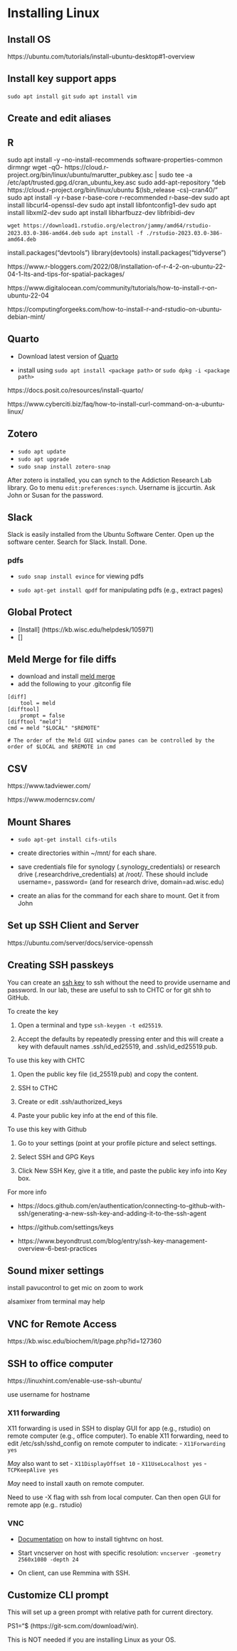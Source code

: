 # Installing Linux

## Install OS
https://ubuntu.com/tutorials/install-ubuntu-desktop#1-overview

## Install key support apps

`sudo apt install git`
`sudo apt install vim`

## Create and edit aliases




## R

sudo apt install -y --no-install-recommends software-properties-common dirmngr
wget -qO- https://cloud.r-project.org/bin/linux/ubuntu/marutter_pubkey.asc | sudo tee -a /etc/apt/trusted.gpg.d/cran_ubuntu_key.asc
sudo add-apt-repository "deb https://cloud.r-project.org/bin/linux/ubuntu $(lsb_release -cs)-cran40/"
sudo apt install -y r-base r-base-core r-recommended r-base-dev
sudo apt install libcurl4-openssl-dev
sudo apt install libfontconfig1-dev
sudo apt install libxml2-dev
sudo apt install libharfbuzz-dev libfribidi-dev


`wget https://download1.rstudio.org/electron/jammy/amd64/rstudio-2023.03.0-386-amd64.deb`
`sudo apt install -f ./rstudio-2023.03.0-386-amd64.deb`

install.packages("devtools")
library(devtools)
install.packages("tidyverse")

https://www.r-bloggers.com/2022/08/installation-of-r-4-2-on-ubuntu-22-04-1-lts-and-tips-for-spatial-packages/

https://www.digitalocean.com/community/tutorials/how-to-install-r-on-ubuntu-22-04

https://computingforgeeks.com/how-to-install-r-and-rstudio-on-ubuntu-debian-mint/


## Quarto

- Download latest version of [Quarto](https://quarto.org/docs/get-started/)

- install using `sudo apt install <package path>` or `sudo dpkg -i <package path>`

https://docs.posit.co/resources/install-quarto/

https://www.cyberciti.biz/faq/how-to-install-curl-command-on-a-ubuntu-linux/


## Zotero

- `sudo apt update`
- `sudo apt upgrade`
- `sudo snap install zotero-snap`

After zotero is installed, you can synch to the Addiction Research Lab library.   Go to menu `edit:preferences:synch`.  Username is jjccurtin.  Ask John or Susan for the password.

## Slack

Slack is easily installed from the Ubuntu Software Center.  Open up the software center.  Search for Slack.  Install.  Done.

### pdfs

- `sudo snap install evince` for viewing pdfs

- `sudo apt-get install qpdf` for manipulating pdfs (e.g., extract pages)

## Global Protect

- [Install] (https://kb.wisc.edu/helpdesk/105971)
- []

## Meld Merge for file diffs

- download and install [meld merge](https://meldmerge.org/)
- add the following to your .gitconfig file

```
[diff]
    tool = meld
[difftool]
    prompt = false
[difftool "meld"]
cmd = meld "$LOCAL" "$REMOTE"

# The order of the Meld GUI window panes can be controlled by the order of $LOCAL and $REMOTE in cmd
```

## CSV

https://www.tadviewer.com/

https://www.moderncsv.com/

## Mount Shares

- `sudo apt-get install cifs-utils`

- create directories within ~/mnt/ for each share.   

- save credentials file for synology (.synology_credentials) or research drive (.researchdrive_credentials) at /root/.  These should include username=, password= (and for research drive, domain=ad.wisc.edu)

- create an alias for the command for each share to  mount.  Get it from John

## Set up SSH Client and Server

https://ubuntu.com/server/docs/service-openssh

## Creating SSH passkeys

You can create an [ssh key](https://www.linode.com/docs/guides/use-public-key-authentication-with-ssh/) to ssh without the need to provide username and password.  In our lab, these are useful to ssh to CHTC or for git shh to GitHub.

To create the key

1. Open a terminal and type `ssh-keygen -t ed25519`.  

2. Accept the defaults by repeatedly pressing enter and this will create a key with defauult names .ssh/id_ed25519, and .ssh/id_ed25519.pub. 

To use this key with CHTC

1. Open the public key file (id_25519.pub) and copy the content.

2. SSH to CTHC

3. Create or edit .ssh/authorized_keys

4.  Paste your public key info at the end of this file.

To use this key with Github

1. Go to your settings (point at your profile picture and select settings.

2. Select SSH and GPG Keys

3. Click New SSH Key, give it a title, and paste the public key info into Key box.

For more info

- https://docs.github.com/en/authentication/connecting-to-github-with-ssh/generating-a-new-ssh-key-and-adding-it-to-the-ssh-agent

- https://github.com/settings/keys

- https://www.beyondtrust.com/blog/entry/ssh-key-management-overview-6-best-practices

## Sound mixer settings

install pavucontrol to get mic on zoom to work

alsamixer from terminal may help 


## VNC for Remote Access

https://kb.wisc.edu/biochem/it/page.php?id=127360



## SSH to office computer
https://linuxhint.com/enable-use-ssh-ubuntu/

use username for hostname

### X11 forwarding
X11 forwarding is used in SSH to display GUI for app (e.g., rstudio) on remote computer (e.g., office computer). To enable X11 forwarding, need to edit /etc/ssh/sshd_config on remote computer to indicate:
- `X11Forwarding yes`

*May* also want to set
- `X11DisplayOffset 10`
- `X11UseLocalhost yes`
- `TCPKeepAlive yes`

*May* need to install xauth on remote computer.

Need to use -X flag with ssh from local computer.  Can then open GUI for remote app (e.g.. rstudio)

### VNC

- [Documentation](https://kb.wisc.edu/biochem/it/page.php?id=127360) on how to install tightvnc on host.

- Start vncserver on host with specific resolution: `vncserver -geometry 2560x1080 -depth 24` 

- On client, can use Remmina with SSH.   



## Customize CLI prompt

This will set up a green prompt with relative path for current directory.

PS1="\e[0;32;1m[\w]\$ \e[m"


## Git Command Line for Windows

If you want to run some cli programs (e.g., sftp, ssh, git) and limited bash on a Windows compoter, install [Git Bash](https://git-scm.com/download/win).

This is NOT needed if you are installing Linux as your OS.
